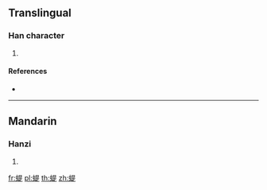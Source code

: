 {{character info/new}}
==Translingual==

===Han character===
{{Han char|rn=142|rad=虫|as=09|sn=15|four=56181|canj=LIAMO}}

# {{defn|Han|sort=虫09}}

====References====
* {{Han ref|kx=1090.250|dkj=33308|dj=1556.160|hdz=42869.120|uh=876D|ud=34669|bh=E7AF|bd=59311}}

----

==Mandarin==

===Hanzi===
{{cmn-hanzi|pin=[[tí]] ([[ti2]])|wg=t'i<sup>2</sup>}}

# {{defn|lang=cmn|sort=虫09}}

[[fr:蝭]]
[[pl:蝭]]
[[th:蝭]]
[[zh:蝭]]